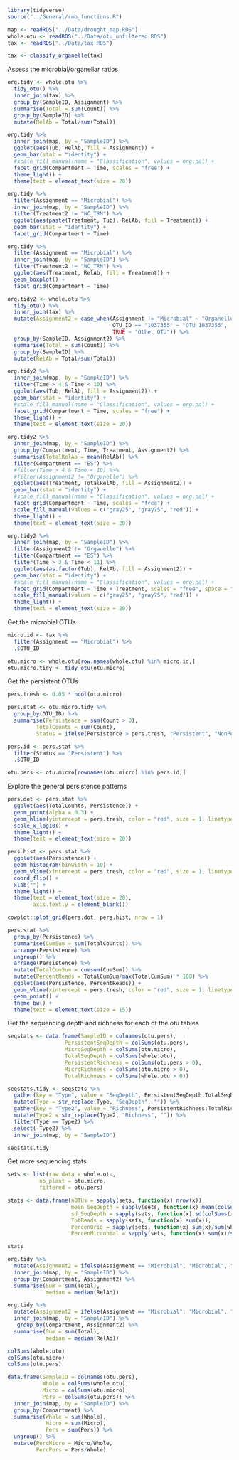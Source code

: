 ```r
library(tidyverse)
source("../General/rmb_functions.R")
```

```r
map <- readRDS("../Data/drought_map.RDS")
whole.otu <- readRDS("../Data/otu_unfiltered.RDS")
tax <- readRDS("../Data/tax.RDS")
```

```r
tax <- classify_organelle(tax)
```

Assess the microbial/organellar ratios
```r
org.tidy <- whole.otu %>% 
  tidy_otu() %>% 
  inner_join(tax) %>% 
  group_by(SampleID, Assignment) %>% 
  summarise(Total = sum(Count)) %>% 
  group_by(SampleID) %>% 
  mutate(RelAb = Total/sum(Total))

org.tidy %>% 
  inner_join(map, by = "SampleID") %>% 
  ggplot(aes(Tub, RelAb, fill = Assignment)) +
  geom_bar(stat = "identity") +
  #scale_fill_manual(name = "Classification", values = org.pal) +
  facet_grid(Compartment ~ Time, scales = "free") +
  theme_light() +
  theme(text = element_text(size = 20))

org.tidy %>% 
  filter(Assignment == "Microbial") %>% 
  inner_join(map, by = "SampleID") %>% 
  filter(Treatment2 != "WC_TRN") %>% 
  ggplot(aes(paste(Treatment, Tub), RelAb, fill = Treatment)) +
  geom_bar(stat = "identity") +
  facet_grid(Compartment ~ Time)

org.tidy %>% 
  filter(Assignment == "Microbial") %>% 
  inner_join(map, by = "SampleID") %>% 
  filter(Treatment2 != "WC_TRN") %>% 
  ggplot(aes(Treatment, RelAb, fill = Treatment)) +
  geom_boxplot() +
  facet_grid(Compartment ~ Time)
```

```r
org.tidy2 <- whole.otu %>% 
  tidy_otu() %>% 
  inner_join(tax) %>% 
  mutate(Assignment2 = case_when(Assignment != "Microbial" ~ "Organelle",
                                 OTU_ID == "1037355" ~ "OTU 1037355",
                                 TRUE ~ "Other OTU")) %>% 
  group_by(SampleID, Assignment2) %>% 
  summarise(Total = sum(Count)) %>% 
  group_by(SampleID) %>% 
  mutate(RelAb = Total/sum(Total))

org.tidy2 %>% 
  inner_join(map, by = "SampleID") %>% 
  filter(Time > 4 & Time < 10) %>% 
  ggplot(aes(Tub, RelAb, fill = Assignment2)) +
  geom_bar(stat = "identity") +
  #scale_fill_manual(name = "Classification", values = org.pal) +
  facet_grid(Compartment ~ Time, scales = "free") +
  theme_light() +
  theme(text = element_text(size = 20))

org.tidy2 %>% 
  inner_join(map, by = "SampleID") %>% 
  group_by(Compartment, Time, Treatment, Assignment2) %>% 
  summarise(TotalRelAb = mean(RelAb)) %>% 
  filter(Compartment == "ES") %>% 
  #filter(Time > 4 & Time < 10) %>% 
  #filter(Assignment2 != "Organelle") %>% 
  ggplot(aes(Treatment, TotalRelAb, fill = Assignment2)) +
  geom_bar(stat = "identity") +
  #scale_fill_manual(name = "Classification", values = org.pal) +
  facet_grid(Compartment ~ Time, scales = "free") +
  scale_fill_manual(values = c("gray25", "gray75", "red")) +
  theme_light() +
  theme(text = element_text(size = 20))

org.tidy2 %>% 
  inner_join(map, by = "SampleID") %>% 
  filter(Assignment2 != "Organelle") %>% 
  filter(Compartment == "ES") %>% 
  filter(Time > 3 & Time < 11) %>% 
  ggplot(aes(as.factor(Tub), RelAb, fill = Assignment2)) +
  geom_bar(stat = "identity") +
  #scale_fill_manual(name = "Classification", values = org.pal) +
  facet_grid(Compartment ~ Time + Treatment, scales = "free", space = "free") +
  scale_fill_manual(values = c("gray25", "gray75", "red")) +
  theme_light() +
  theme(text = element_text(size = 20))
```


Get the microbial OTUs
```r
micro.id <- tax %>% 
  filter(Assignment == "Microbial") %>% 
  .$OTU_ID

otu.micro <- whole.otu[row.names(whole.otu) %in% micro.id,]
otu.micro.tidy <- tidy_otu(otu.micro)
```

Get the persistent OTUs
```r
pers.tresh <- 0.05 * ncol(otu.micro) 

pers.stat <- otu.micro.tidy %>% 
  group_by(OTU_ID) %>% 
  summarise(Persistence = sum(Count > 0),
         TotalCounts = sum(Count),
         Status = ifelse(Persistence > pers.tresh, "Persistent", "NonPersistent")) 

pers.id <- pers.stat %>% 
  filter(Status == "Persistent") %>% 
  .$OTU_ID

otu.pers <- otu.micro[rownames(otu.micro) %in% pers.id,]
```

Explore the general persistence patterns
```r
pers.dot <- pers.stat %>% 
  ggplot(aes(TotalCounts, Persistence)) +
  geom_point(alpha = 0.3) +
  geom_hline(yintercept = pers.tresh, color = "red", size = 1, linetype = 2) +
  scale_x_log10() +
  theme_light() +
  theme(text = element_text(size = 20))

pers.hist <- pers.stat %>% 
  ggplot(aes(Persistence)) +
  geom_histogram(binwidth = 10) +
  geom_vline(xintercept = pers.tresh, color = "red", size = 1, linetype = 2) +
  coord_flip() +
  xlab("") +
  theme_light() +
  theme(text = element_text(size = 20),
        axis.text.y = element_blank())

cowplot::plot_grid(pers.dot, pers.hist, nrow = 1)
```

```r
pers.stat %>% 
  group_by(Persistence) %>% 
  summarise(CumSum = sum(TotalCounts)) %>% 
  arrange(Persistence) %>% 
  ungroup() %>% 
  arrange(Persistence) %>% 
  mutate(TotalCumSum = cumsum(CumSum)) %>% 
  mutate(PercentReads = TotalCumSum/max(TotalCumSum) * 100) %>% 
  ggplot(aes(Persistence, PercentReads)) +
  geom_vline(xintercept = pers.tresh, color = "red", size = 1, linetype = 2) +
  geom_point() +
  theme_bw() +
  theme(text = element_text(size = 15))
```


Get the sequencing depth and richness for each of the otu tables
```r
seqstats <- data.frame(SampleID = colnames(otu.pers),
                  PersistentSeqDepth = colSums(otu.pers),
                  MicroSeqDepth = colSums(otu.micro),
                  TotalSeqDepth = colSums(whole.otu),
                  PersistentRichness = colSums(otu.pers > 0),
                  MicroRichness = colSums(otu.micro > 0),
                  TotalRichness = colSums(whole.otu > 0))

seqstats.tidy <- seqstats %>% 
  gather(key = "Type", value = "SeqDepth", PersistentSeqDepth:TotalSeqDepth) %>% 
  mutate(Type = str_replace(Type, "SeqDepth", "")) %>% 
  gather(key = "Type2", value = "Richness", PersistentRichness:TotalRichness) %>% 
  mutate(Type2 = str_replace(Type2, "Richness", "")) %>% 
  filter(Type == Type2) %>% 
  select(-Type2) %>% 
  inner_join(map, by = "SampleID")

seqstats.tidy
```

Get more sequencing stats
```r
sets <- list(raw.data = whole.otu,
          no_plant = otu.micro,
          filtered = otu.pers)

stats <- data.frame(nOTUs = sapply(sets, function(x) nrow(x)),
                    mean_SeqDepth = sapply(sets, function(x) mean(colSums(x))),
                    sd_SeqDepth = sapply(sets, function(x) sd(colSums(x))),
                    TotReads = sapply(sets, function(x) sum(x)),
                    PercenOrig = sapply(sets, function(x) sum(x)/sum(whole.otu)),
                    PercenMicrobial = sapply(sets, function(x) sum(x)/sum(otu.micro)))

stats
```

```r
org.tidy %>% 
  mutate(Assignment2 = ifelse(Assignment == "Microbial", "Microbial", "Organelle")) %>% 
  inner_join(map, by = "SampleID") %>% 
  group_by(Compartment, Assignment2) %>% 
  summarise(Sum = sum(Total),
            median = median(RelAb))

org.tidy %>% 
  mutate(Assignment2 = ifelse(Assignment == "Microbial", "Microbial", "Organelle")) %>% 
  inner_join(map, by = "SampleID") %>% 
   group_by(Compartment, Assignment2) %>% 
  summarise(Sum = sum(Total),
            median = median(RelAb))
```

```r
colSums(whole.otu)
colSums(otu.micro)
colSums(otu.pers)

data.frame(SampleID = colnames(otu.pers),
           Whole = colSums(whole.otu),
           Micro = colSums(otu.micro),
           Pers = colSums(otu.pers)) %>% 
  inner_join(map, by = "SampleID") %>% 
  group_by(Compartment) %>% 
  summarise(Whole = sum(Whole),
            Micro = sum(Micro),
            Pers = sum(Pers)) %>% 
  ungroup() %>% 
  mutate(PercMicro = Micro/Whole,
         PercPers = Pers/Whole)
```

